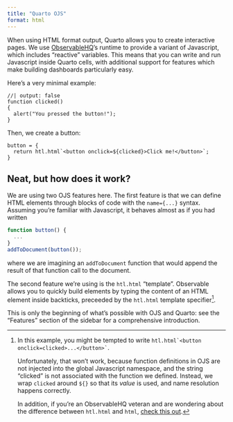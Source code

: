 ```yaml
---
title: "Quarto OJS"
format: html
---
```


When using HTML format output, Quarto allows you to create interactive
pages. We use [ObservableHQ](https://observablehq.com)'s runtime to
provide a variant of Javascript, which includes "reactive"
variables. This means that you can write and run Javascript inside
Quarto cells, with additional support for features which make building
dashboards particularly easy.

Here's a very minimal example:

```ojs
//| output: false
function clicked()
{
  alert("You pressed the button!");
}
```

Then, we create a button:

```ojs
button = {
  return htl.html`<button onclick=${clicked}>Click me!</button>`;
}
```

## Neat, but how does it work?

We are using two OJS features here. The first feature is that
we can define HTML elements through blocks of code with the
`name={...}` syntax. Assuming you're familiar with Javascript, it
behaves almost as if you had written

```js
function button() {
  ...
}
addToDocument(button());
```

where we are imagining an `addToDocument` function that would append the
result of that function call to the document.

The second feature we're using is the `htl.html` "template". Observable
allows you to quickly build elements by typing the content of an HTML
element inside backticks, preceeded by the `htl.html` template
specifier[^clicked-global].

This is only the beginning of what's possible with OJS and
Quarto: see the "Features" section of the sidebar for a comprehensive
introduction.

[^clicked-global]: In this example, you might be tempted to write
    `` htl.html`<button onclick=clicked>...</button>` ``.
    
    Unfortunately, that won't work, because function definitions in
    OJS are not injected into the global Javascript namespace, 
    and the string "clicked" is not associated with the function we defined.
    Instead, we wrap `clicked` around `${}` so that its _value_ is used, and name resolution 
    happens correctly.
    
    In addition, if you're an ObservableHQ veteran and are wondering about 
    the difference between `htl.html` and `html`, [check this out](https://github.com/observablehq/htl).
